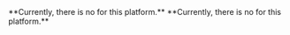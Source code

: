 
<PlatformWrapper platform="unity, electron, windows, react-js">
**Currently, there is no <Vg k="UIK" /> for this platform.**
</PlatformWrapper>
<PlatformWrapper platform="unreal">
**Currently, there is no <Vg k="UIK" /> for this platform.**
</PlatformWrapper>
